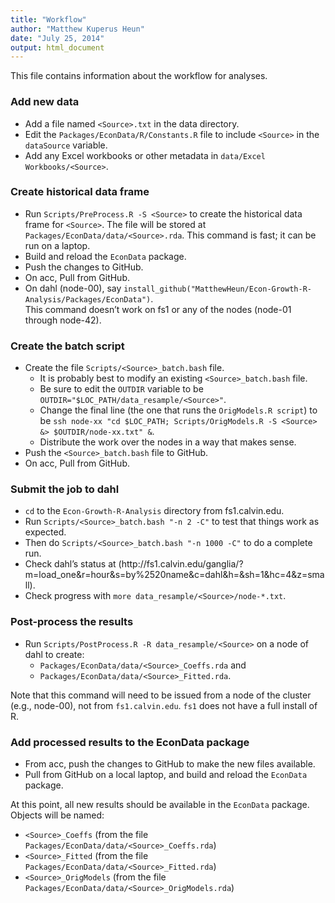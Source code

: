 ```yaml
---
title: "Workflow"
author: "Matthew Kuperus Heun"
date: "July 25, 2014"
output: html_document
---
```


This file contains information about the workflow for analyses.

### Add new data
* Add a file named `<Source>.txt` in the data directory.   
* Edit the `Packages/EconData/R/Constants.R` file to include `<Source>` in the `dataSource` variable.   
* Add any Excel workbooks or other metadata in `data/Excel Workbooks/<Source>`.

### Create historical data frame
* Run `Scripts/PreProcess.R -S <Source>` to create the historical data frame for `<Source>`.
The file will be stored at `Packages/EconData/data/<Source>.rda`.
This command is fast; it can be run on a laptop.    
* Build and reload the `EconData` package.    
* Push the changes to GitHub.   
* On acc, Pull from GitHub.     
* On dahl (node-00), say `install_github("MatthewHeun/Econ-Growth-R-Analysis/Packages/EconData")`.   
This command doesn't work on fs1 or any of the nodes (node-01 through node-42).

### Create the batch script
* Create the file `Scripts/<Source>_batch.bash` file.
    + It is probably best to modify an existing `<Source>_batch.bash` file.      
    + Be sure to edit the `OUTDIR` variable to be `OUTDIR="$LOC_PATH/data_resample/<Source>"`.
    + Change the final line (the one that runs the `OrigModels.R script`) to be `ssh node-xx "cd $LOC_PATH; Scripts/OrigModels.R -S <Source> &> $OUTDIR/node-xx.txt" &`.   
    + Distribute the work over the nodes in a way that makes sense.
* Push the `<Source>_batch.bash` file to GitHub.
* On acc, Pull from GitHub.      

### Submit the job to dahl
* `cd` to the `Econ-Growth-R-Analysis` directory from fs1.calvin.edu.
* Run `Scripts/<Source>_batch.bash "-n 2 -C"` to test that things work as expected.
* Then do `Scripts/<Source>_batch.bash "-n 1000 -C"` to do a complete run.
* Check dahl's status at (http://fs1.calvin.edu/ganglia/?m=load_one&r=hour&s=by%2520name&c=dahl&h=&sh=1&hc=4&z=small).
* Check progress with `more data_resample/<Source>/node-*.txt`.

### Post-process the results
* Run `Scripts/PostProcess.R -R data_resample/<Source>` on a node of dahl to create:       
    + `Packages/EconData/data/<Source>_Coeffs.rda` and
    + `Packages/EconData/data/<Source>_Fitted.rda`.         

Note that this command will need to be issued from a node of the cluster (e.g., node-00), not from `fs1.calvin.edu`.
`fs1` does not have a full install of R.

### Add processed results to the EconData package
* From acc, push the changes to GitHub to make the new files available.
* Pull from GitHub on a local laptop, and build and reload the `EconData` package.

At this point, all new results should be available in the `EconData` package.
Objects will be named:

* `<Source>_Coeffs` (from the file `Packages/EconData/data/<Source>_Coeffs.rda`)  
* `<Source>_Fitted` (from the file `Packages/EconData/data/<Source>_Fitted.rda`)  
* `<Source>_OrigModels` (from the file `Packages/EconData/data/<Source>_OrigModels.rda`)  